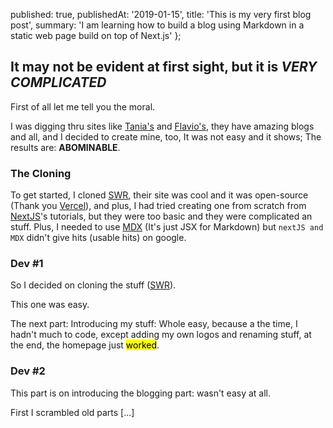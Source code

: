   published: true,
  publishedAt: '2019-01-15',
  title: 'This is my very first blog post',
  summary:
    'I am learning how to build a blog using Markdown in a static web page build on top of Next.js'
};

## It may not be evident at first sight, but it is _VERY COMPLICATED_

First of all let me tell you the moral.

I was digging thru sites like [Tania's](//taniarascia.com) and [Flavio's](//flaviocopes.com), they have amazing blogs and all, and I decided to create mine, too, It was not easy and it shows; The results are: **ABOMINABLE**.

### The Cloning

[swr]: //swr.now.sh

To get started, I cloned [SWR], their site was cool and it was open-source (Thank you [Vercel](vercel.com)), and plus, I had tried creating one from scratch from [NextJS](//nextjs.org)'s tutorials, but they were too basic and they were complicated an stuff. Plus, I needed to use [MDX](//mdxjs.org) (It's just JSX for Markdown) but `nextJS and MDX` didn't give hits (usable hits) on google.

### Dev #1

So I decided on cloning the stuff ([SWR]).

This one was easy.

The next part: Introducing my stuff: Whole easy, because a the time, I hadn't much to code, except adding my own logos and renaming stuff, at the end, the homepage just <mark>worked</mark>.

### Dev #2

This part is on introducing the blogging part: wasn't easy at all.

First I scrambled old parts [...]

